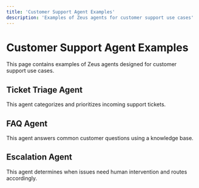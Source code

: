 ```yaml
---
title: 'Customer Support Agent Examples'
description: 'Examples of Zeus agents for customer support use cases'
---
```


# Customer Support Agent Examples

This page contains examples of Zeus agents designed for customer support use cases.

## Ticket Triage Agent

This agent categorizes and prioritizes incoming support tickets.

## FAQ Agent

This agent answers common customer questions using a knowledge base.

## Escalation Agent

This agent determines when issues need human intervention and routes accordingly. 